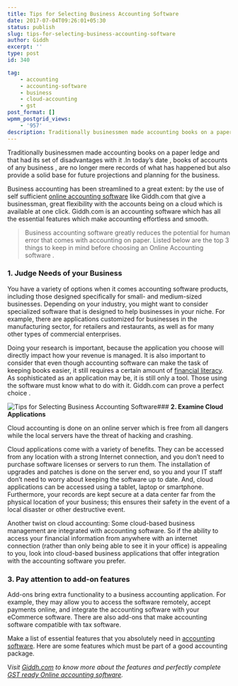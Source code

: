 ```yaml
---
title: Tips for Selecting Business Accounting Software
date: 2017-07-04T09:26:01+05:30
status: publish
slug: tips-for-selecting-business-accounting-software
author: Giddh
excerpt: ''
type: post
id: 340

tag:
    - accounting
    - accounting-software
    - business
    - cloud-accounting
    - gst
post_format: []
wpmm_postgrid_views:
    - '957'
description: Traditionally businessmen made accounting books on a paper ledge and that had its set of disadvantages with it .In today’s date ,
---
```

Traditionally businessmen made accounting books on a paper ledge and that had its set of disadvantages with it .In today’s date , books of accounts of any business , are no longer mere records of what has happened but also provide a solid base for future projections and planning for the business.

Business accounting has been streamlined to a great extent: by the use of self sufficient [online accounting software](https://giddh.com) like Giddh.com that give a businessman, great flexibility with the accounts being on a cloud which is available at one click. Giddh.com is an accounting software which has all the essential features which make accounting effortless and smooth.

> Business accounting software greatly reduces the potential for human error that comes with accounting on paper. Listed below are the top 3 things to keep in mind before choosing an Online Accounting software .

### **1. Judge Needs of your Business**

You have a variety of options when it comes accounting software products, including those designed specifically for small- and medium-sized businesses. Depending on your industry, you might want to consider specialized software that is designed to help businesses in your niche. For example, there are applications customized for businesses in the manufacturing sector, for retailers and restaurants, as well as for many other types of commercial enterprises.

Doing your research is important, because the application you choose will directly impact how your revenue is managed. It is also important to consider that even though accounting software can make the task of keeping books easier, it still requires a certain amount of [financial literacy](https://www.nolo.com/legal-encyclopedia/bookkeeping-accounting-basics-29653.html). As sophisticated as an application may be, it is still only a tool. Those using the software must know what to do with it. Giddh.com can prove a perfect choice .

<img class="wp-block-image size-large" src = "../../img/blog/1_bXdXdlboUV8GAUQs4DVU4Q.webp" alt="Tips for Selecting Business Accounting Software" />### **2. Examine Cloud Applications**

Cloud accounting is done on an online server which is free from all dangers while the local servers have the threat of hacking and crashing.

Cloud applications come with a variety of benefits. They can be accessed from any location with a strong Internet connection, and you don’t need to purchase software licenses or servers to run them. The installation of upgrades and patches is done on the server end, so you and your IT staff don’t need to worry about keeping the software up to date. And, cloud applications can be accessed using a tablet, laptop or smartphone. Furthermore, your records are kept secure at a data center far from the physical location of your business; this ensures their safety in the event of a local disaster or other destructive event.

Another twist on cloud accounting: Some cloud-based business management are integrated with accounting software. So if the ability to access your financial information from anywhere with an internet connection (rather than only being able to see it in your office) is appealing to you, look into cloud-based business applications that offer integration with the accounting software you prefer.

### **3. Pay attention to add-on features**

Add-ons bring extra functionality to a business accounting application. For example, they may allow you to access the software remotely, accept payments online, and integrate the accounting software with your eCommerce software. There are also add-ons that make accounting software compatible with tax software.

Make a list of essential features that you absolutely need in [accounting software](https://giddh.com). Here are some features which must be part of a good accounting package.

V*isit [Giddh.com](https://giddh.com) to know more about the features and perfectly complete [GST ready Online accounting software](https://giddh.com/gst).*